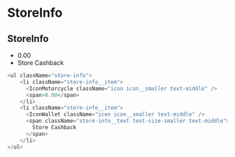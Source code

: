

<Meta title="Utilities/StoreInfo" />

# StoreInfo

###
###
## StoreInfo

<style>{`
i{
    width:22px;
    height:22px;
}
`}</style>

<ul className="store-info">
    <li className="store-info__item">
      <IconMotorcycle className="icon icon__smaller text-middle" />
      <span>0.00</span>
    </li>
    <li className="store-info__item">
      <IconWallet className="icon icon__smaller text-middle" />
      <span className="store-info__text text-size-smaller text-middle">
        Store Cashback
      </span>
    </li>
</ul>

```js live=true
<ul className="store-info">
    <li className="store-info__item">
      <IconMotorcycle className="icon icon__smaller text-middle" />
      <span>0.00</span>
    </li>
    <li className="store-info__item">
      <IconWallet className="icon icon__smaller text-middle" />
      <span className="store-info__text text-size-smaller text-middle">
        Store Cashback
      </span>
    </li>
</ul>
```
